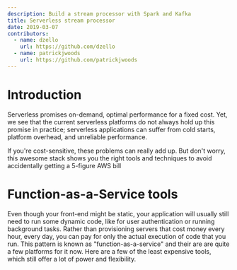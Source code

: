 ```yaml
---
description: Build a stream processor with Spark and Kafka
title: Serverless stream processor
date: 2019-03-07
contributors:
  - name: dzello
    url: https://github.com/dzello
  - name: patrickjwoods
    url: https://github.com/patrickjwoods
---
```


# Introduction

Serverless promises on-demand, optimal performance for a fixed cost. Yet, we see that the current serverless platforms do not always hold up this promise in practice; serverless applications can suffer from cold starts, platform overhead, and unreliable performance.

If you're cost-sensitive, these problems can really add up. But don't worry, this awesome stack shows you the right tools and techniques to avoid accidentally getting a 5-figure AWS bill

# Function-as-a-Service tools

Even though your front-end might be static, your application will usually still need to run some dynamic code, like for user authentication or running background tasks. Rather than provisioning servers that cost money every hour, every day, you can pay for only the actual execution of code that you run. This pattern is known as "function-as-a-service" and their are are quite a few platforms for it now. Here are a few of the least expensive tools, which still offer a lot of power and flexibility.

<Tools>
  <StackShare name="serverless" {...props} />
  <StackShare name="spark" {...props} />
  <StackShare name="kafka" {...props} />
</Tools>